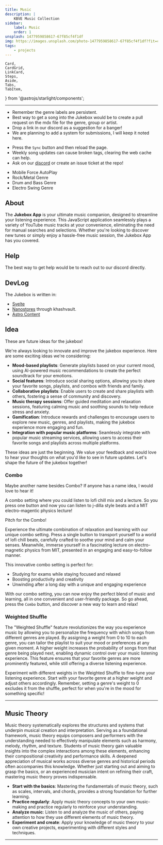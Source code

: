 ```yaml
---
title: Music
description: |
    KBVE Music Collection
sidebar:
    label: Music
    order: 1
unsplash: 1477959858617-67f85cf4f1df
img: https://images.unsplash.com/photo-1477959858617-67f85cf4f1df?fit=crop&w=1400&h=700&q=75
tags:
    - projects
---
```



	Card,
	CardGrid,
	LinkCard,
	Steps,
	Aside,
	Tabs,
	TabItem,
} from '@astrojs/starlight/components';

<Jukebox />

---

<CardGrid>
<Card title="Song Request/Remix?" icon="seti:audio">

-   Remember the genre labels are persistent.
-   Best way to get a song into the Jukebox would be to create a pull request on the mdx file for the genre, group or artist.
-   Drop a link in our discord as a suggestion for a banger!
-   We are planning to add a system for submissions, I will keep it noted here.

</Card>
<Card title="Troubleshooting Common Issues" icon="star">

-   Press the `Sync` button and then reload the page.
-   Weekly song updates can cause broken tags, clearing the web cache can help.
-   Ask on our [discord](/discord/) or create an issue ticket at the repo!

</Card>
</CardGrid>

<Aside title='Note: Upcoming Patch Updates!'>

-   Mobile Force AutoPlay
-   Rock/Metal Genre
-   Drum and Bass Genre
-   Electro Swing Genre

</Aside>

## About

The **Jukebox App** is your ultimate music companion, designed to streamline your listening experience.
This JavaScript application seamlessly plays a variety of YouTube music tracks at your convenience, eliminating the need for manual searches and selections.
Whether you're looking to discover new tunes or simply enjoy a hassle-free music session, the Jukebox App has you covered.

## Help

The best way to get help would be to reach out to our discord directly.

## DevLog

The Jukebox is written in:

-   [Svelte](https://kbve.com/application/javascript/#svelte)
-   [Nanostores](https://kbve.com/application/javascript/#nanostores) through khashvault.
-   [Astro Content](https://kbve.com/application/javascript/#astro)

## Idea

These are future ideas for the jukebox!

We're always looking to innovate and improve the jukebox experience. Here are some exciting ideas we're considering:

-   **Mood-based playlists**: Generate playlists based on your current mood, using AI-powered music recommendations to create the perfect soundtrack for your emotions.
-   **Social features**: Introduce social sharing options, allowing you to share your favorite songs, playlists, and combos with friends and family.
-   **Collaborative playlists**: Enable users to create and share playlists with others, fostering a sense of community and discovery.
-   **Music therapy sessions**: Offer guided meditation and relaxation sessions, featuring calming music and soothing sounds to help reduce stress and anxiety.
-   **Gamification**: Introduce rewards and challenges to encourage users to explore new music, genres, and playlists, making the jukebox experience more engaging and fun.
-   **Integration with popular music platforms**: Seamlessly integrate with popular music streaming services, allowing users to access their favorite songs and playlists across multiple platforms.

These ideas are just the beginning.
We value your feedback and would love to hear your thoughts on what you'd like to see in future updates.
Let's shape the future of the jukebox together!

### Combo

<Aside>

Maybe another name besides Combo?
If anyone has a name idea, I would love to hear it!

</Aside>

A combo setting where you could listen to lofi chill mix and a lecture.
So you press one button and now you can listen to j-dilla style beats and a MIT electro-magentic physics lecture!

Pitch for the Combo!

Experience the ultimate combination of relaxation and learning with our unique combo setting.
Press a single button to transport yourself to a world of lofi chill beats, carefully crafted to soothe your mind and calm your senses.
Meanwhile, immerse yourself in a fascinating lecture on electro-magnetic physics from MIT, presented in an engaging and easy-to-follow manner.

This innovative combo setting is perfect for:

-   Studying for exams while staying focused and relaxed
-   Boosting productivity and creativity
-   Unwinding after a long day with a unique and engaging experience

With our combo setting, you can now enjoy the perfect blend of music and learning, all in one convenient and user-friendly package.
So go ahead, press the `Combo` button, and discover a new way to learn and relax!


### Weighted Shuffle

The "Weighted Shuffle" feature revolutionizes the way you experience music by allowing you to personalize the frequency with which songs from different genres are played.
By assigning a weight from 0 to 10 to each genre, you can tailor the playlist to suit your mood or preferences at any given moment.
A higher weight increases the probability of songs from that genre being played next, enabling dynamic control over your music listening experience.
This feature ensures that your favorite genres are more prominently featured, while still offering a diverse listening experience.

<Aside type='tip'>

Experiment with different weights in the Weighted Shuffle to fine-tune your listening experience.
Start with your favorite genre at a higher weight and adjust others accordingly.
Remember, setting a genre's weight to 0 excludes it from the shuffle, perfect for when you're in the mood for something specific!

</Aside>

---

## Music Theory

Music theory systematically explores the structures and systems that underpin musical creation and interpretation.
Serving as a foundational framework, music theory equips composers and performers with the understanding needed to effectively manipulate elements such as harmony, melody, rhythm, and texture.
Students of music theory gain valuable insights into the complex interactions among these elements, enhancing their compositional creativity and performance skills.
A deepened appreciation of musical works across diverse genres and historical periods often accompanies this knowledge.
Whether just starting out and aiming to grasp the basics, or an experienced musician intent on refining their craft, mastering music theory proves indispensable.


<Aside type='tip' title='Tips for Learning Music Theory'>

- **Start with the basics**: Mastering the fundamentals of music theory, such as scales, intervals, and chords, provides a strong foundation for further learning.
- **Practice regularly**: Apply music theory concepts to your own music-making and practice regularly to reinforce your understanding.
- **Analyze music**: Listen to and analyze the music of others, paying attention to how they use different elements of music theory.
- **Experiment and create**: Apply your knowledge of music theory to your own creative projects, experimenting with different styles and techniques.

</Aside>

---



